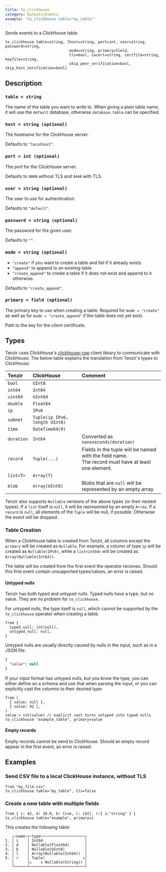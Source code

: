 ```yaml
---
title: to_clickhouse
category: Outputs/Events
example: 'to_clickhouse table="my_table"'
---
```


Sends events to a ClickHouse table.

```tql
to_clickhouse table=string, [host=string, port=int, user=string, password=string,
                             mode=string, primary=field,
                             tls=bool, cacert=string, certfile=string, keyfile=string,
                             skip_peer_verification=bool, skip_host_verification=bool]
```

## Description

### `table = string`

The name of the table you want to write to. When giving a plain table name, it
will use the `default` database, otherwise `database.table` can be specified.

### `host = string (optional)`

The hostname for the ClickHouse server.

Defaults to `"localhost"`.

### `port = int (optional)`

The port for the ClickHouse server.

Defaults to `9000` without TLS and `9440` with TLS.

### `user = string (optional)`

The user to use for authentication.

Defaults to `"default"`.

### `password = string (optional)`

The password for the given user.

Defaults to `""`.

### `mode = string (optional)`

- `"create"` if you want to create a table and fail if it already exists
- `"append"` to append to an existing table
- `"create_append"` to create a table if it does not exist and append to it
  otherwise.

Defaults to `"create_append"`.

### `primary = field (optional)`

The primary key to use when creating a table. Required for `mode = "create"` as
well as for `mode = "create_append"` if the table does not yet exist.


<TLSOptions tls_default="true" />

Path to the key for the client certificate.

## Types

Tenzir uses ClickHouse's [clickhouse-cpp](https://github.com/ClickHouse/clickhouse-cpp)
client library to communicate with ClickHouse. The below table explains the
translation from Tenzir's types to ClickHouse:

| Tenzir     | ClickHouse                     | Comment                                                                                               |
| :--------- | :----------------------------- | :---------------------------------------------------------------------------------------------------- |
| `bool`     | `UInt8`                        |                                                                                                       |
| `int64`    | `Int64`                        |                                                                                                       |
| `uint64`   | `UInt64`                       |                                                                                                       |
| `double`   | `Float64`                      |                                                                                                       |
| `ip`       | `IPv6`                         |                                                                                                       |
| `subnet`   | `Tuple(ip IPv6, length UInt8)` |                                                                                                       |
| `time`     | `DateTime64(9)`                |                                                                                                       |
| `duration` | `Int64`                        | Converted as `nanoseconds(duration)`                                                                  |
| `record`   | `Tuple(...)`                   | Fields in the tuple will be named with the field name.<br/>The record must have at least one element. |
| `list<T>`  | `Array(T)`                     |                                                                                                       |
| `blob`     | `Array(UInt8)`                 | Blobs that are `null` will be represented by an empty array                                           |

Tenzir also supports `Nullable` versions of the above types (or their nested types).
If a `list` itself is `null`, it will be represented by an empty `Array`.
If a `record` is `null`, all elements of the `Tuple` will be null, if possible.
Otherwise the event will be dropped.

### Table Creation

When a ClickHouse table is created from Tenzir, all columns except the `primary`
will be created as `Nullable`. For example, a column of type `ip` will be created
as `Nullable(IPv6)`, while a `list<int64>` will be created as `Array(Nullable(Int64))`.

The table will be created from the first event the operator receives. Should this
first event contain unsupported types/values, an error is raised.

#### Untyped nulls

Tenzir has both typed and untyped nulls. Typed nulls have a type, but no value.
They are no problem for `to_clickhouse`.

For untyped nulls, the type itself is `null`, which cannot be supported by the
`to_clickhouse` operator when creating a table.

```tql title="Typed and Untyped Nulls in Tenzir"
from {
  typed_null: int(null),
  untyped_null: null,
}
```

Untyped nulls are usually directly caused by nulls in the input, such as in a JSON
file:

```json
{
  "value": null
}
```

If your input format has untyped nulls, but you know the type, you can either
define an a schema and use that when parsing the input, or you can explicitly
cast the columns to their desired type:

```tql
from (
  { value: null },
  { value: 42 },
)
value = int(value) // explicit cast turns untyped into typed nulls
to_clickhouse "example_table", primary=value
```

#### Empty records

Empty records cannot be send to ClickHouse. Should an empty record appear in
the first event, an error is raised.

## Examples

### Send CSV file to a local ClickHouse instance, without TLS

```tql
from "my_file.csv"
to_clickhouse table="my_table", tls=false
```

### Create a new table with multiple fields

```tql
from { i: 42, d: 10.0, b: true, l: [42], r:{ s:"string" } }
to_clickhouse table="example", primary=i
```

This creates the following table:

```
   ┌─name─┬─type────────────────────┐
1. │ i    │ Int64                   │
2. │ d    │ Nullable(Float64)       │
3. │ b    │ Nullable(UInt8)         │
4. │ l    │ Array(Nullable(Int64))  │
5. │ r    │ Tuple(                 ↴│
   │      │↳    s Nullable(String)) │
   └──────┴─────────────────────────┘
```

